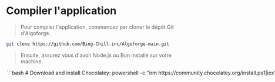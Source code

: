 
# Compiler l'application

> Pour compiler l'application, commencez par cloner le dépôt Git d'Algoforge.

```bash
git clone https://github.com/Bing-Chill-inc/Algoforge-main.git
```

> Ensuite, assurez vous d'avoir Node.js ou Bun installé sur votre machine.
<MultipleOptions>
	<Option title="Node.js" key="nodejs">
		<MultipleOptions>
		    <Option title="Windows">
			```bash 
			# Download and install Chocolatey:
			powershell -c "irm https://community.chocolatey.org/install.ps1|iex"

			# Download and install Node.js:
			choco install nodejs-lts --version="22"
			```
			</Option>
			<Option title="MacOS">
			```bash 
			# Download and install Homebrew
			curl -o- https://raw.githubusercontent.com/Homebrew/install/HEAD/install.sh | bash

			# Download and install Node.js:
			brew install node@22

			# Verify the Node.js version:
			node -v # Should print "v22.14.0".

			# Verify npm version:
			npm -v # Should print "10.9.2".

			```
			</Option>
			<Option title="Linux">
			```bash 
			sudo apt update
			sudo apt install nodejs npm
			```
			</Option>
		</MultipleOptions>
	</Option>
	<Option title="Bun" key="bun">
		<MultipleOptions>
			<Option title="Windows">
			```bash 
			powershell -c "irm bun.sh/install.ps1 | iex"
			```
			</Option>
			<Option title="MacOS / Linux">
			```bash 
			curl -fsSL https://bun.sh/install | bash
			```
			</Option>
		</MultipleOptions>
	</Option>
</MultipleOptions>

> Déplacez vous dans le dossier `Algoforge-main/src/electron` et installez les dépendances du projet.

<MultipleOptions>
	<Option title="npm" key="npm">
	```bash
	cd Algoforge-main/src/electron
	npm install
	```
	</Option>
	<Option title="pnpm" key="pnpm">
	```bash
	cd Algoforge-main/src/electron
	pnpm install
	```
	</Option>
	<Option title="Yarn" key="yarn">
	```bash
	cd Algoforge-main/src/electron
	yarn install
	```
	</Option>
	<Option title="Bun" key="bun">
	```bash
	cd Algoforge-main/src/electron
	bun install
	```
	</Option>
</MultipleOptions>

> Enfin, vous pouvez compiler l'application en utilisant la commande suivante.
<MultipleOptions>
	<Option title="npm" key="npm">
	```bash
	npm run package
	```
	</Option>
	<Option title="pnpm" key="pnpm">
	```bash
	pnpm run package
	```
	</Option>
	<Option title="Yarn" key="yarn">
	```bash
	yarn run package
	```
	</Option>
	<Option title="Bun" key="bun">
	```bash
	bun package
	```
	</Option>
</MultipleOptions>